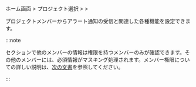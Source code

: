 ホーム画面 &gt; プロジェクト選択 &gt; <Cmdname sid="event_statistic" className="uitext" /> &gt; <Cmdname sid="eventNoti" className="uitext" />

プロジェクトメンバーからアラート通知の受信と関連した各種機能を設定できます。

<InDoc product="url">

<ImgLang img='alert_receving_setting-url.png' desc='警告通知の受信設定' />

</InDoc>

:::note

<Cmdname sid="alert_receive_settings_by_member" className="uitext" />セクションで他のメンバーの情報は<Cmdname sid="member_management" className="b500" />権限を持つメンバーのみが確認できます。その他のメンバーには、必須情報がマスキング処理されます。メンバー権限についての詳しい説明は、[次の文書](../project/project-structure#project-auth)を参照してください。

:::
